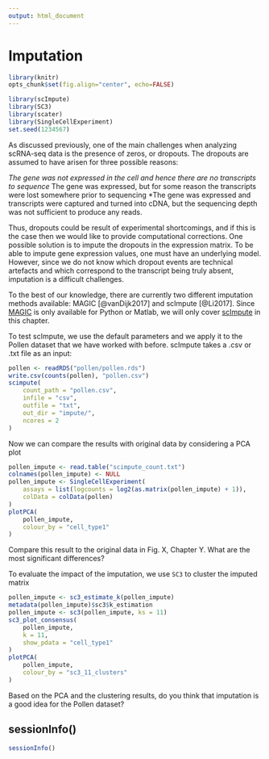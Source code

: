 ```yaml
---
output: html_document
---
```


# Imputation

```r
library(knitr)
opts_chunk$set(fig.align="center", echo=FALSE)
```
```r
library(scImpute)
library(SC3)
library(scater)
library(SingleCellExperiment)
set.seed(1234567)
```


As discussed previously, one of the main challenges when analyzing scRNA-seq data is the presence of zeros, or dropouts. The dropouts are assumed to have arisen for three possible reasons:

*The gene was not expressed in the cell and hence there are no transcripts to sequence
*The gene was expressed, but for some reason the transcripts were lost somewhere prior to sequencing
*The gene was expressed and transcripts were captured and turned into cDNA, but the sequencing depth was not sufficient to produce any reads.

Thus, dropouts could be result of experimental shortcomings, and if this is the case then we would like to provide computational corrections. One possible solution is to impute the dropouts in the expression matrix. To be able to impute gene expression values, one must have an underlying model. However, since we do not know which dropout events are technical artefacts and which correspond to the transcript being truly absent, imputation is a difficult challenges.

To the best of our knowledge, there are currently two different imputation methods available: MAGIC [@vanDijk2017] and scImpute [@Li2017]. Since [MAGIC](https://github.com/pkathail/magic) is only available for Python or Matlab, we will only cover [scImpute](https://github.com/Vivianstats/scImpute) in this chapter.

To test scImpute, we use the default parameters and we apply it to the Pollen dataset that we have worked with before. scImpute takes a .csv or .txt file as an input:

```r
pollen <- readRDS("pollen/pollen.rds")
write.csv(counts(pollen), "pollen.csv")
scimpute(
    count_path = "pollen.csv",
    infile = "csv",
    outfile = "txt", 
    out_dir = "impute/",
    ncores = 2
)
```

Now we can compare the results with original data by considering a PCA plot

```r
pollen_impute <- read.table("scimpute_count.txt")
colnames(pollen_impute) <- NULL
pollen_impute <- SingleCellExperiment(
    assays = list(logcounts = log2(as.matrix(pollen_impute) + 1)), 
    colData = colData(pollen)
)
plotPCA(
    pollen_impute, 
    colour_by = "cell_type1"
)
```

Compare this result to the original data in Fig. X, Chapter Y. What are the most significant differences?

To evaluate the impact of the imputation, we use `SC3` to cluster the imputed matrix
```r
pollen_impute <- sc3_estimate_k(pollen_impute)
metadata(pollen_impute)$sc3$k_estimation
pollen_impute <- sc3(pollen_impute, ks = 11)
sc3_plot_consensus(
    pollen_impute, 
    k = 11, 
    show_pdata = "cell_type1"
)
plotPCA(
    pollen_impute, 
    colour_by = "sc3_11_clusters"
)
```

Based on the PCA and the clustering results, do you think that imputation is a good idea for the Pollen dataset?

## sessionInfo()

```r
sessionInfo()
```
